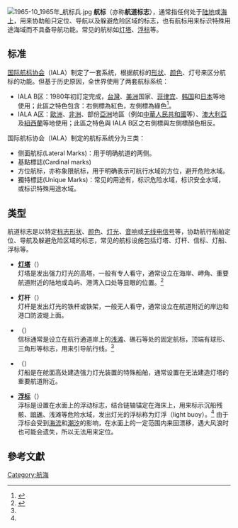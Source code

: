 {{refimprove|time=2018-07-01T04:55:49+00:00}}
[[File:1965-10_1965年_航标兵.jpg|thumb]]
'''航标'''（亦称'''航道标志'''），通常指任何处于[[陆地|陆地]]或[[海上|海上]]，用来协助船只定位、导航以及躲避危险区域的标志，也有航标用来标识特殊用途海域而不具备导航功能。常见的航标如[[灯塔|灯塔]]、[[浮标|浮标]]等。

==标准==
[[国际航标协会|国际航标协会]]（IALA）制定了一套系统，根据航标的[[形状|形状]]、[[颜色|颜色]]、灯号来区分航标的功能。但基于历史原因，全世界使用了两套航标系统：
* IALA B区：1980年初訂定完成，[[台灣|台灣]]、[[美洲|美洲]]国家、[[菲律宾|菲律宾]]、[[韩国|韩国]]和[[日本|日本]]等地使用；此區之特色包含：右側標為紅色，左側標為綠色<ref>{{Cite web |url=http://cnmoo.mnd.gov.tw/assets/doc/%E4%B8%AD%E8%8F%AF%E6%B0%91%E5%9C%8B%E7%87%88%E8%A1%A8.pdf |title=存档副本 |access-date=2017-02-13 |archive-url=https://web.archive.org/web/20170213164312/http://cnmoo.mnd.gov.tw/assets/doc/%E4%B8%AD%E8%8F%AF%E6%B0%91%E5%9C%8B%E7%87%88%E8%A1%A8.pdf |archive-date=2017-02-13 |dead-url=yes }}</ref>。
* IALA A区：[[歐洲|歐洲]]、[[非洲|非洲]]、部份[[亞洲|亞洲]]地區（例如[[中華人民共和國|中華人民共和國]]等）、[[澳大利亞|澳大利亞]]及[[紐西蘭|紐西蘭]]等地使用；此區之特色與 IALA B区之右側標與左側標顏色相反。

国际航标协会（IALA）制定的航标系统分为三类：
* 侧面航标(Lateral Marks)：用于明确航道的两侧。
* 基點標誌(Cardinal marks)
* 方位航标，亦称象限航标，用于明确表示可航行水域的方位，避开危险水域。
* 獨特標誌(Unique Marks)：常见的用途有，标识危险水域，标识安全水域，或标识特殊用途水域。

==类型==
航道标志是以特定[[标志|标志]][[形状|形状]]、[[颜色|颜色]]、[[灯|灯光]]、[[音响|音响]]或[[无线电信号|无线电信号]]等，协助航行船舶定位、导航及躲避危险区域的标志，常见的航标设施包括灯塔、灯杆、信标、灯船、浮标等。

* '''[[灯塔|灯塔]]'''（{{lang|en|Lighthouse}}）<br />灯塔是发出强力灯光的高塔，一般有专人看守，通常设立在海岸、岬角、重要航道附近的陆地或岛屿、港湾入口处等显眼的位置。<ref name=mot>{{cite web|title=MARITIME SAFETY|url=http://www.mot.gov.my/en/maritime/maritime-safety/aids-to-navigation|publisher=Ministry Of Transport Malaysia|access-date=2018-06-30|archive-date=2020-06-27|archive-url=https://web.archive.org/web/20200627232436/http://www.mot.gov.my/en/maritime/maritime-safety/aids-to-navigation|dead-url=no}}</ref>

* '''灯杆'''（{{lang|en|Light beacon}}）<br />灯杆是发出灯光的铁杆或铁架，一般无人看守，通常设立在航道附近的岸边和港口防波堤上面。

* '''{{tsl|en|Beacon|信标}}'''（{{lang|en|Beacon}}）<br />信标通常是设立在航行通道岸上的[[浅滩|浅滩]]、礁石等处的固定航标，顶端有球形、三角形等标志，用来引导航行线。<ref name=mot />

* '''{{tsl|en|Lightvessel|灯船}}'''（{{lang|en|Lightvessel}}）<br />灯船是在舱面高处建造强力灯光装置的特殊船舶，通常设置在无法建造灯塔的重要航道附近。

* '''[[浮标_(航路标识)|浮标]]'''（{{lang|en|Buoy}}）<br />浮标是设置在水面上的浮动标志，结合链轴锚定在海床上，用来标示沉船残骸、[[暗礁|暗礁]]、浅滩等危险水域，发出灯光的浮标称为灯浮（light buoy）。<ref name=mot /> 由于浮标会受到[[海流|海流]]和[[潮汐|潮汐]]的影响，在水面上的一定范围内来回漂移，遇大风浪时也可能会遗失，所以无法用来定位。

==參考文獻==
{{Reflist}}

{{Authority control}}
[[Category:航海|Category:航海]]